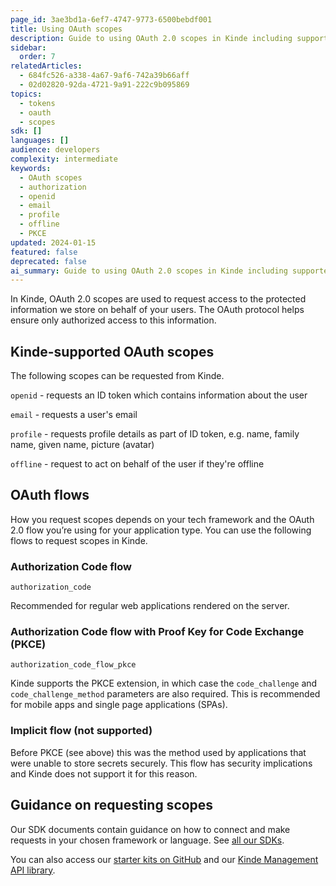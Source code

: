 ```yaml
---
page_id: 3ae3bd1a-6ef7-4747-9773-6500bebdf001
title: Using OAuth scopes
description: Guide to using OAuth 2.0 scopes in Kinde including supported scopes, authorization flows, and implementation guidance for different application types.
sidebar:
  order: 7
relatedArticles:
  - 684fc526-a338-4a67-9af6-742a39b66aff
  - 02d02820-92da-4721-9a91-222c9b095869
topics:
  - tokens
  - oauth
  - scopes
sdk: []
languages: []
audience: developers
complexity: intermediate
keywords:
  - OAuth scopes
  - authorization
  - openid
  - email
  - profile
  - offline
  - PKCE
updated: 2024-01-15
featured: false
deprecated: false
ai_summary: Guide to using OAuth 2.0 scopes in Kinde including supported scopes, authorization flows, and implementation guidance for different application types.
---
```


In Kinde, OAuth 2.0 scopes are used to request access to the protected information we store on behalf of your users. The OAuth protocol helps ensure only authorized access to this information.

## Kinde-supported OAuth scopes

The following scopes can be requested from Kinde.

`openid` - requests an ID token which contains information about the user

`email` - requests a user's email

`profile` - requests profile details as part of ID token, e.g. name, family name, given name, picture (avatar)

`offline` - request to act on behalf of the user if they're offline

## OAuth flows

How you request scopes depends on your tech framework and the OAuth 2.0 flow you’re using for your application type. You can use the following flows to request scopes in Kinde.

### Authorization Code flow

`authorization_code`

Recommended for regular web applications rendered on the server.

### Authorization Code flow with Proof Key for Code Exchange (PKCE)

`authorization_code_flow_pkce`

Kinde supports the PKCE extension, in which case the `code_challenge` and `code_challenge_method` parameters are also required. This is recommended for mobile apps and single page applications (SPAs).

### Implicit flow (not supported)

Before PKCE (see above) this was the method used by applications that were unable to store secrets securely. This flow has security implications and Kinde does not support it for this reason.

## Guidance on requesting scopes

Our SDK documents contain guidance on how to connect and make requests in your chosen framework or language. See [all our SDKs](/developer-tools/about/our-sdks/).

You can also access our [starter kits on GitHub](https://github.com/kinde-starter-kits) and our [Kinde Management API library](/kinde-apis/management/).
